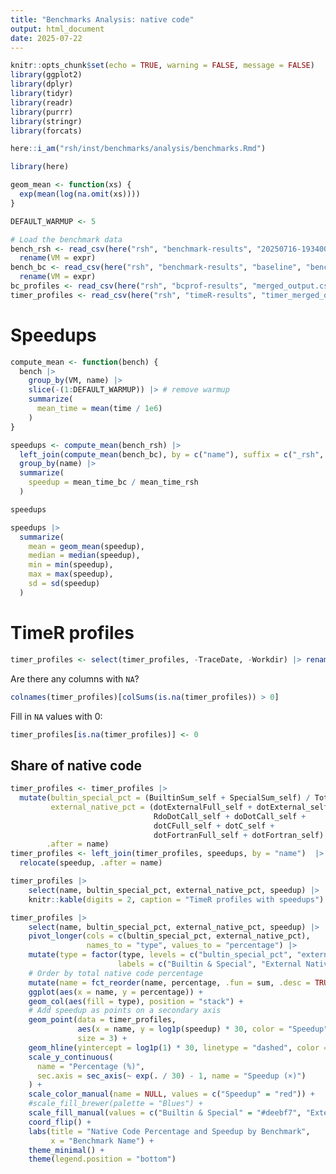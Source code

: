 ```yaml
---
title: "Benchmarks Analysis: native code"
output: html_document
date: 2025-07-22
---
```



```r
knitr::opts_chunk$set(echo = TRUE, warning = FALSE, message = FALSE)
library(ggplot2)
library(dplyr)
library(tidyr)
library(readr)
library(purrr)
library(stringr)
library(forcats)

here::i_am("rsh/inst/benchmarks/analysis/benchmarks.Rmd")

library(here)

geom_mean <- function(xs) {
  exp(mean(log(na.omit(xs))))
}

DEFAULT_WARMUP <- 5
```

```r
# Load the benchmark data
bench_rsh <- read_csv(here("rsh", "benchmark-results", "20250716-193400-e53c63d7", "benchmarks.csv"), col_types = cols(timestamp = col_datetime())) |>
  rename(VM = expr)
bench_bc <- read_csv(here("rsh", "benchmark-results", "baseline", "benchmarks.csv"), col_types = cols(timestamp = col_datetime())) |>
  rename(VM = expr)
bc_profiles <- read_csv(here("rsh", "bcprof-results", "merged_output.csv"), col_types = cols(timestamp = col_datetime()))
timer_profiles <- read_csv(here("rsh", "timeR-results", "timer_merged_output.csv"), col_types = cols(TraceDate = col_datetime()))
```

# Speedups

```r
compute_mean <- function(bench) {
  bench |>
    group_by(VM, name) |>
    slice(-(1:DEFAULT_WARMUP)) |> # remove warmup
    summarize(
      mean_time = mean(time / 1e6)
    )
}

speedups <- compute_mean(bench_rsh) |>
  left_join(compute_mean(bench_bc), by = c("name"), suffix = c("_rsh", "_bc")) |>
  group_by(name) |>
  summarize(
    speedup = mean_time_bc / mean_time_rsh
  )

speedups
```

```r
speedups |>
  summarize(
    mean = geom_mean(speedup),
    median = median(speedup),
    min = min(speedup),
    max = max(speedup),
    sd = sd(speedup)
  )
```

# TimeR profiles 

```r
timer_profiles <- select(timer_profiles, -TraceDate, -Workdir) |> rename(name = file)
```

Are there any columns with `NA`?

```r
colnames(timer_profiles)[colSums(is.na(timer_profiles)) > 0]
```

Fill in `NA` values with 0:
```r
timer_profiles[is.na(timer_profiles)] <- 0
```

## Share of native code

```r
timer_profiles <- timer_profiles |>
  mutate(bultin_special_pct = (BuiltinSum_self + SpecialSum_self) / TotalRuntime * 100,
         external_native_pct = (dotExternalFull_self + dotExternal_self +
                                RdoDotCall_self + doDotCall_self + 
                                dotCFull_self + dotC_self + 
                                dotFortranFull_self + dotFortran_self) / TotalRuntime * 100,
        .after = name)
timer_profiles <- left_join(timer_profiles, speedups, by = "name")  |>
  relocate(speedup, .after = name)

timer_profiles |> 
    select(name, bultin_special_pct, external_native_pct, speedup) |>
    knitr::kable(digits = 2, caption = "TimeR profiles with speedups")
```

```r
timer_profiles |>
    select(name, bultin_special_pct, external_native_pct, speedup) |>
    pivot_longer(cols = c(bultin_special_pct, external_native_pct), 
                 names_to = "type", values_to = "percentage") |>
    mutate(type = factor(type, levels = c("bultin_special_pct", "external_native_pct"),
                        labels = c("Builtin & Special", "External Native"))) |>
    # Order by total native code percentage
    mutate(name = fct_reorder(name, percentage, .fun = sum, .desc = TRUE)) |>
    ggplot(aes(x = name, y = percentage)) +
    geom_col(aes(fill = type), position = "stack") +
    # Add speedup as points on a secondary axis
    geom_point(data = timer_profiles, 
               aes(x = name, y = log1p(speedup) * 30, color = "Speedup"), 
               size = 3) +
    geom_hline(yintercept = log1p(1) * 30, linetype = "dashed", color = "red") +
    scale_y_continuous(
      name = "Percentage (%)",
      sec.axis = sec_axis(~ exp(. / 30) - 1, name = "Speedup (×)")
    ) +
    scale_color_manual(name = NULL, values = c("Speedup" = "red")) +
    #scale_fill_brewer(palette = "Blues") +
    scale_fill_manual(values = c("Builtin & Special" = "#deebf7", "External Native" = "#08519c")) +
    coord_flip() +
    labs(title = "Native Code Percentage and Speedup by Benchmark",
         x = "Benchmark Name") +
    theme_minimal() +
    theme(legend.position = "bottom")
```